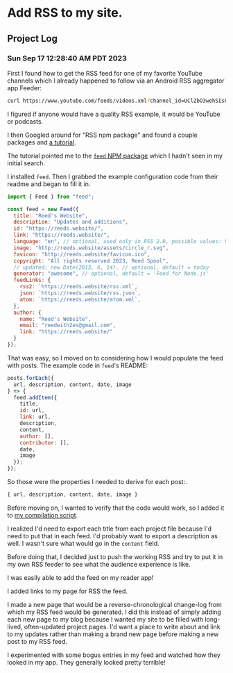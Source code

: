 # Add RSS to my site.

## Project Log

### Sun Sep 17 12:28:40 AM PDT 2023

First I found how to get the RSS feed for one of my favorite YouTube channels which I already happened to follow via an Android RSS aggregator app Feeder:

```sh
curl https://www.youtube.com/feeds/videos.xml?channel_id=UClZbO3wehSIsPUKLx_X5caw
```

I figured if anyone would have a quality RSS example, it would be YouTube or podcasts.

I then Googled around for "RSS npm package" and found a couple packages and [a tutorial](https://blog.logrocket.com/adding-rss-feed-next-js-app/).

The tutorial pointed me to the [`feed` NPM package](https://www.npmjs.com/package/feed) which I hadn't seen in my initial search.

I installed `feed`. Then I grabbed the example configuration code from their readme and began to fill it in.

```js
import { Feed } from "feed";

const feed = new Feed({
  title: "Reed's Website",
  description: "Updates and additions",
  id: "https://reeds.website/",
  link: "https://reeds.website/",
  language: "en", // optional, used only in RSS 2.0, possible values: http://www.w3.org/TR/REC-html40/struct/dirlang.html#langcodes
  image: "http://reeds.website/assets/circle_r.svg",
  favicon: "http://reeds.website/favicon.ico",
  copyright: "All rights reserved 2023, Reed Spool",
  // updated: new Date(2013, 6, 14), // optional, default = today
  generator: "awesome", // optional, default = 'Feed for Node.js'
  feedLinks: {
    rss2: `https://reeds.website/rss.xml`,
    json: `https://reeds.website/rss.json`,
    atom: `https://reeds.website/atom.xml`,
  },
  author: {
    name: "Reed's Website",
    email: "reedwith2es@gmail.com",
    link: "https://reeds.website/"
  }
});
```

That was easy, so I moved on to considering how I would populate the feed with posts. The example code in `feed`'s README:

```js
posts.forEach({
  url, description, content, date, image
} => {
  feed.addItem({
    title,
    id: url,
    link: url,
    description,
    content,
    author: [],
    contributor: [],
    date,
    image
  });
});
```

So those were the properties I needed to derive for each post:.

```js
{ url, description, content, date, image }
```

Before moving on, I wanted to verify that the code would work, so I added it to [my compilation script](https://github.com/reedspool/nakedjsx-site/blob/6bcaf25e60d2170a5bb9e132d2a93c9878163588/src/compile-all-posts-page.jsx#L1).

I realized I'd need to export each title from each project file because I'd need to put that in each feed. I'd probably want to export a description as well. I wasn't sure what would go in the `content` field.

Before doing that, I decided just to push the working RSS and try to put it in my own RSS feeder to see what the audience experience is like.

I was easily able to add the feed on my reader app!

<Future>I added links to my page for RSS the feed.</Future>

I made a new page that would be a reverse-chronological change-log from which my RSS feed would be generated. I did this instead of simply adding each new page to my blog because I wanted my site to be filled with long-lived, often-updated project pages. I'd want a place to write about and link to my updates rather than making a brand new page before making a new post to my RSS feed.

I experimented with some bogus entries in my feed and watched how they looked in my app. They generally looked pretty terrible!
